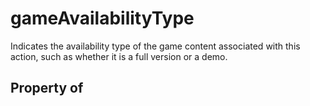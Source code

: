   

# gameAvailabilityType

Indicates the availability type of the game content associated with this action, such as whether it is a full version or a demo.

## Property of



